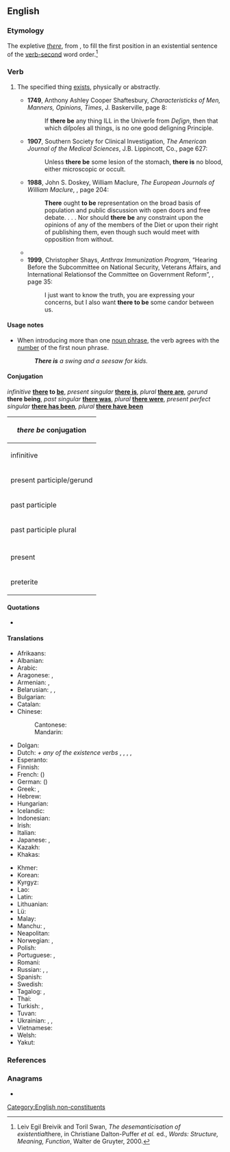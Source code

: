 ==English==

===Etymology===
The expletive ''[[there]]'', from {{inh|en|ang|þær}}, to fill the first position in an existential sentence of the [[verb-second]] word order.<ref>Leiv Egil Breivik and Toril Swan, ''The desemanticisation of existential ''there, in Christiane Dalton-Puffer ''et al.'' ed., ''Words: Structure, Meaning, Function'', Walter de Gruyter, 2000.</ref>

===Verb===
{{head|en|verb|[[#Conjugation|highly irregular]]}}

# The specified thing [[exist]]s, physically or abstractly.
#: {{synonyms|en|there exist}}
#* '''1749''', Anthony Ashley Cooper Shaftesbury, ''Characteristicks of Men, Manners, Opinions, Times'', J. Baskerville, page 8:
#*: If '''there be''' any thing ILL in the Univerſe from ''Deſign'', then that which diſpoſes all things, is no one good deſigning Principle.
#* '''1907''', Southern Society for Clinical Investigation, ''The American Journal of the Medical Sciences'', J.B. Lippincott, Co., page 627:
#*: Unless '''there be''' some lesion of the stomach, '''there is''' no blood, either microscopic or occult.
#* '''1988''', John S. Doskey, William Maclure, ''The European Journals of William Maclure'', {{ISBN|087169171X}}, page 204:
#*: '''There''' ought '''to be''' representation on the broad basis of population and public discussion with open doors and free debate. . . . Nor should '''there be''' any constraint upon the opinions of any of the members of the Diet or upon their right of publishing them, even though such would meet with opposition from without.
#* {{quote-text|en|year=1996|author=Diane Meyers|title=Disaster Response and Recovery: A Handbook for Mental Health Professionals|page=75|isbn=0788131265|passage='''There''' may '''be''' people with drug or alcohol problems who may go into withdrawal.}}
#* '''1999''', Christopher Shays, ''Anthrax Immunization Program'', “Hearing Before the Subcommittee on National Security, Veterans Affairs, and International Relationsof the Committee on Government Reform”, {{ISBN|0756718090}}, page 35:
#*: I just want to know the truth, you are expressing your concerns, but I also want '''there to be''' some candor between us.

====Usage notes====
* When introducing more than one [[noun phrase]], the verb agrees with the [[number]] of the first noun phrase.
*: '''''There is''' a swing and a seesaw for kids.''

====Conjugation====
{{rfinfl|en|verb}}
''infinitive'' '''[[there]] to [[be]]''', ''present singular'' '''[[there is]]''', ''plural'' '''[[there are]]''', ''gerund'' '''there being''', ''past singular'' '''[[there was]]''', ''plural'' '''[[there were]]''', ''present perfect singular'' '''[[there has been]]''', ''plural'' '''[[there have been]]'''
{| class="wikitable collapsible collapsed" style="text-align:center"
! colspan="3" |''there be'' conjugation
|-
! colspan="2" |infinitive
|there to be
|-
! colspan="2" |present participle/gerund
|there {{l|en|being}}
|-
! colspan="2" |past participle
|there [[has]] {{l|en|been|||tr=}}
|-
! colspan="2" |past participle plural
|there {{l|en|have|||tr=|pos=}} {{l|en|been|||tr=}}
|-
! rowspan="2" |
! colspan="2" |indicative
|-
!singular
!plural
|-
!present
|there [[is]] ([[there's]])
|there {{l|en|are}} ({{l|en|there're}}, {{l|en|there's}})
|-
!preterite
|there {{l|en|was}}
|there {{l|en|were}}
|}

====Quotations====
* {{seeCites|en}}

====Translations====
{{trans-top|to exist}}
* Afrikaans: {{t|af|daar's}}
* Albanian: {{t-needed|sq}}
* Arabic: {{t|ar|وُجِدَ}}
* Aragonese: {{t|an|haber-bi}}, {{t|an|haber-ie}}
* Armenian: {{t+|hy|լինել}}, {{t+|hy|կամ}}
* Belarusian: {{t+|be|быць}}, {{t|be|ме́цца}}, {{t|be|ёсць}}
* Bulgarian: {{t+|bg|имам}}
* Catalan: {{t+|ca|haver-hi}}
* Chinese:
*: Cantonese: {{t|yue|有|tr=yau5}}
*: Mandarin: {{t+|cmn|有|tr=yǒu|sc=Hani}}
* Dolgan: {{t|dlg|баар|tr=baar}}
* Dutch: {{t+|nl|er}} ''+ any of the existence verbs'' {{t+|nl|zijn}}, {{t+|nl|bestaan}}, {{t+|nl|staan}}, {{t+|nl|zitten}}, {{t+|nl|liggen}}
* Esperanto: {{t+|eo|esti}}
* Finnish: {{t+|fi|olla}}
* French: {{t+|fr|y avoir}} ({{t+|fr|il y a}})
* German: {{t+|de|geben}} ({{t|de|es gibt}}) {{q|+ [[accusative case]]}}
* Greek: {{t+|el|είμαι}}, {{t+|el|υπάρχω}}
* Hebrew: {{t+|he|יש|tr=yesh}}
* Hungarian: {{t+|hu|van}}
* Icelandic: {{t+|is|vera}}
* Indonesian: {{t+|id|ada}}
* Irish: {{t|ga|bí ann}}
* Italian: {{t+|it|esserci}}
* Japanese: {{t+|ja|いる|tr=iru}} {{qualifier|animate}}, {{t+|ja|ある|tr=aru}} {{qualifier|inanimate}}
* Kazakh: {{t+|kk|бар}}
* Khakas: {{t|kjh|пар}}
{{trans-mid}}
* Khmer: {{t+|km|មាន}}
* Korean: {{t+|ko|있다}}
* Kyrgyz: {{t+|ky|бар}}
* Lao: {{t|lo|ມີ}}
* Latin: {{t+|la|sum}}
* Lithuanian: {{t|lt|va būti}}
* Lü: {{t|khb|ᦙᦲ}}
* Malay: {{t+|ms|ada}}
* Manchu: {{t|mnc|ᠪᡳ}}, {{t|mnc|ᠪᡳᠮᠪᡳ}}
* Neapolitan: {{t|nap|nce stà}}
* Norwegian: {{t|no|det er}}, {{t|no|det finnes}}
* Polish: {{t+|pl|być|impf}}
* Portuguese: {{t+|pt|haver}}, {{t+|pt|ter}} {{q|colloquial}}
* Romani: {{t|rom|si}}
* Russian: {{t+|ru|быть}}, {{t+|ru|име́ться}}, {{t+|ru|есть}}
* Spanish: {{t+|es|haber}}
* Swedish: {{t|sv|det finnas}}
* Tagalog: {{t+|tl|may}}, {{t+|tl|mayroon}}
* Thai: {{t+|th|มี}}
* Turkish: {{t+|tr|var}} {{qualifier|affimative}}, {{t+|tr|yok}} {{qualifier|negative}}
* Tuvan: {{t|tyv|бар}}
* Ukrainian: {{t+|uk|бу́ти}}, {{t|uk|ма́тися}}, {{t+|uk|є}}
* Vietnamese: {{t+|vi|có}}
* Welsh: {{t+|cy|bod}}
* Yakut: {{t|sah|баар}}
{{trans-bottom}}

===References===
<references />

===Anagrams===
* {{anagrams|en|a=beeehrt|be there}}

[[Category:English non-constituents]]
